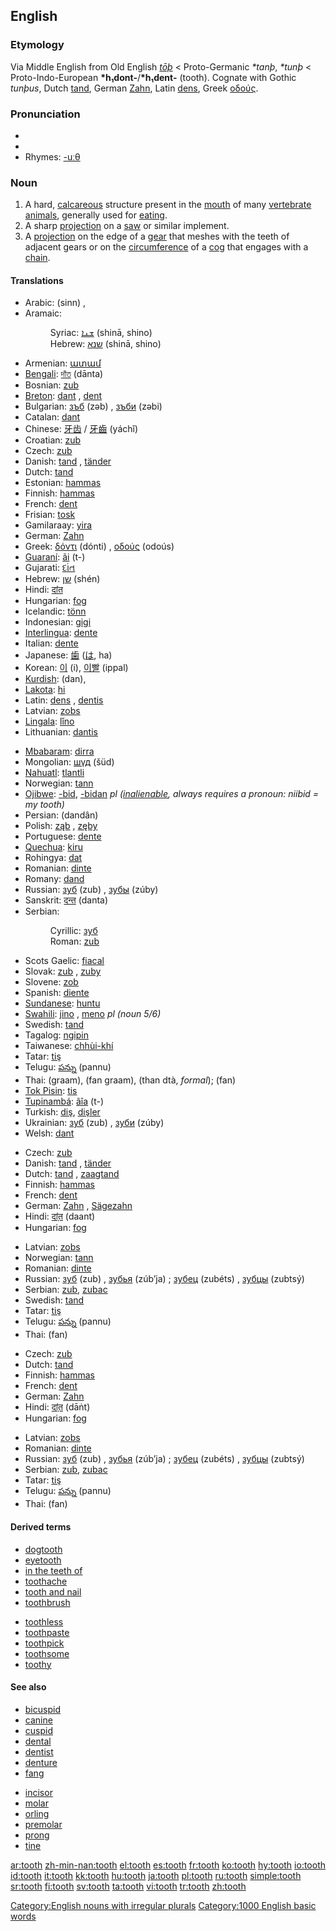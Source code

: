 ==English==
===Etymology===
Via Middle English from Old English ''[[toþ|tōþ]]'' < Proto-Germanic ''*tanþ'', ''*tunþ'' < Proto-Indo-European '''*h₁dont-'''/'''*h₁dent-''' (tooth). Cognate with Gothic ''tunþus'', Dutch [[tand]], German [[Zahn]], Latin [[dens]], Greek [[οδούς]].

===Pronunciation===
* {{IPA|/tuːθ/}}
*{{audio|en-us-tooth.ogg|Audio (US)}}
* Rhymes: [[Rhymes:English:-uːθ|-uːθ]]

===Noun===
{{en-noun|pl=teeth}}

#A hard, [[calcareous]] structure present in the [[mouth]] of many [[vertebrate]] [[animals]], generally used for [[eat]]ing.
#A sharp [[projection]] on a [[saw]] or similar implement.
#A [[projection]] on the edge of a [[gear]] that meshes with the teeth of adjacent gears or on the [[circumference]] of a [[cog]] that engages with a [[chain]].

====Translations====
{{trans-top|biological tooth}}
*Arabic: {{ARchar|[[سن|سِنّ]]}} (sinn) {{f}}, {{ARchar|[[اسنان|أسْنَان]]}} {{IPAchar|(’asnáːn)}} {{p}}
*Aramaic:
*:Syriac: [[ܫܢܐ]] (shinā, shino) {{f}}
*:Hebrew: [[שנא]] (shinā, shino) {{f}}
* Armenian: [[ատամ]]
*[[Bengali]]: [[দাঁত]] (dānta)
*Bosnian: [[zub#Bosnian|zub]] {{m}}
*[[Breton]]: [[dant]] {{m}}, [[dent]] {{p}}
*Bulgarian: [[зъб]] (zəb) {{m}}, [[зъби]] (zəbi) {{p}}
*Catalan: [[dant]] {{m}}
*Chinese: [[牙齿]] / [[牙齒]] (yáchǐ)
*Croatian: [[zub#Croatian|zub]] {{m}}
*Czech: [[zub#Czech|zub]] {{m}}
*Danish: [[tand#Danish|tand]] {{c}}, [[tänder]] {{p}}
*Dutch: [[tand#Dutch|tand]] {{m}}
*Estonian: [[hammas#Estonian|hammas]]
*Finnish: [[hammas#Finnish|hammas]]
*French: [[dent]] {{m}}
*Frisian: [[tosk]]
*Gamilaraay: [[yira]]
*German: [[Zahn]] {{m}}
*Greek: [[δόντι]] (dónti) {{n}}, [[οδούς]] (odoús) {{m}}
*[[Guaraní]]: [[ãi]] (t-)
*Gujarati: [[દાંત]] {{IPAchar|(dāṁt)}}
*Hebrew: [[שן]] (shén) {{f}}
*Hindi: [[दांत]] {{IPAchar|(dāṁt)}} {{m}}
*Hungarian: [[fog#Hungarian|fog]]
*Icelandic: [[tönn]]
*Indonesian: [[gigi]]
*[[Interlingua]]: [[dente#Interlingua|dente]]
*Italian: [[dente#Italian|dente]] {{m}}
*Japanese: [[歯]] ([[は]], ha)
*Korean: [[이]] (i), [[이빨]] (ippal)
*[[Kurdish]]: {{KUchar|[[دان]]}} (dan), {{KUchar|[[دگان]]}}
*[[Lakota]]: [[hi#Lakota|hi]]
*Latin: [[dens]] {{m}}, [[dentis]]
*Latvian: [[zobs]] {{m}}
*[[w:Lingala language|Lingala]]: [[lǐno]]
*Lithuanian: [[dantis]]
{{trans-mid}}
*[[Mbabaram]]: [[dirra]]
*Mongolian: [[шүд]] (šüd)
*[[Nahuatl]]: [[tlantli]]
*Norwegian: [[tann]] {{c}}
*[[Ojibwe]]: [[-bid]], [[-bidan]] ''pl ([[inalienable]], always requires a pronoun: niibid = my tooth)''
*Persian: {{FAchar|[[دندان]]}} (dandân)
*Polish: [[ząb]] {{m}}, [[zęby]] {{p}}
*Portuguese: [[dente#Portuguese|dente]] {{m}}
*[[Quechua]]: [[kiru]]
*Rohingya: [[dat]]
*Romanian: [[dinte]] {{m}}
*Romany: [[dand]]
*Russian: [[зуб]] (zub) {{m}}, [[зубы]] (zúby) {{p}}
*Sanskrit: [[दन्त]] (danta)
*Serbian:
*:Cyrillic: [[зуб#Serbian|зуб]] {{m}}
*:Roman: [[zub#Seriban|zub]] {{m}}
*Scots Gaelic: [[fiacal]]
*Slovak: [[zub#Slovak|zub]] {{m}}, [[zuby]] {{p}}
*Slovene: [[zob#Slovene|zob]] {{m}}
*Spanish: [[diente]] {{m}}
*[[Sundanese]]: [[huntu]]
*[[Swahili]]: [[jino]] {{s}}, [[meno]] ''pl (noun 5/6)''
*Swedish: [[tand#Swedish|tand]] {{c}}
*Tagalog: [[ngipin]]
*Taiwanese: [[chhùi-khí]]
*Tatar: [[tiş]]
*Telugu: [[పన్ను]] (pannu)
*Thai: {{THchar|[[กราม]]}} (graam), {{THchar|[[ฟันกราม]]}} (fan graam), {{THchar|[[ทันต์]]}} (than dtà, ''formal''); {{THchar|[[ฟัน]]}} (fan)
*[[Tok Pisin]]: [[tis]]
*[[Tupinambá]]: [[ãîa]] (t-)
*Turkish: [[diş]], [[dişler]] {{p}}
*Ukrainian: [[зуб]] (zub) {{m}}, [[зуби]] (zúby) {{p}}
*Welsh: [[dant]]
{{trans-bottom}}

{{trans-top|saw tooth}}
*Czech: [[zub]] {{m}}
*Danish: [[tand#Danish|tand]] {{c}}, [[tänder]] {{p}}
*Dutch: [[tand#Dutch|tand]] {{m}}, [[zaagtand]] {{m}}
*Finnish: [[hammas#Finnish|hammas]]
*French: [[dent]] {{m}}
*German: [[Zahn]] {{m}}, [[Sägezahn]] {{m}}
*Hindi: [[दांत़]] (daant) {{m}}
*Hungarian: [[fog#Hungarian|fog]]
{{trans-mid}}
*Latvian: [[zobs]] {{m}}
*Norwegian: [[tann]] {{c}}
*Romanian: [[dinte]] {{m}}
*Russian: [[зуб]] (zub) {{m}}, [[зубья]] (zúb’ja) {{p}}; [[зубец]] (zubéts) {{m}}, [[зубцы]] (zubtsý) {{p}}
*Serbian: [[zub]], [[zubac]]
*Swedish: [[tand#Swedish|tand]] {{c}}
*Tatar: [[tiş]]
*Telugu: [[పన్ను]] (pannu)
*Thai: {{THchar|[[ฟัน]]}} (fan)
{{trans-bottom}}

{{trans-top|gear tooth}}
*Czech: [[zub]] {{m}}
*Dutch: [[tand#Dutch|tand]] {{m}}
*Finnish: [[hammas#Finnish|hammas]]
*French: [[dent]] {{m}}
*German: [[Zahn]] {{m}}
*Hindi: [[दांत़]] (dāṅt) {{m}}
*Hungarian: [[fog#Hungarian|fog]]
{{trans-mid}}
*Latvian: [[zobs]] {{m}}
*Romanian: [[dinte]] {{m}}
*Russian: [[зуб]] (zub) {{m}}, [[зубья]] (zúb’ja) {{p}}; [[зубец]] (zubéts) {{m}}, [[зубцы]] (zubtsý) {{p}}
*Serbian: [[zub]], [[zubac]]
*Tatar: [[tiş]]
*Telugu: [[పన్ను]] (pannu)
*Thai: {{THchar|[[ฟัน]]}} (fan)
{{trans-bottom}}

====Derived terms====
{{rel-top|derived terms}}
*[[dogtooth]]
*[[eyetooth]]
*[[in the teeth of]]
*[[toothache]]
*[[tooth and nail]]
*[[toothbrush]]
{{rel-mid}}
*[[toothless]]
*[[toothpaste]]
*[[toothpick]]
*[[toothsome]]
*[[toothy]]
{{rel-bottom}}

====See also====
{{rel-top|see also}}
* [[bicuspid]]
* [[canine]]
* [[cuspid]]
* [[dental]]
* [[dentist]]
* [[denture]]
* [[fang]]
{{rel-mid}}
* [[incisor]]
* [[molar]]
* [[orling]]
* [[premolar]]
* [[prong]]
* [[tine]]
{{rel-bottom}}

[[Category:English nouns with irregular plurals]]
[[Category:1000 English basic words]]

[[ar:tooth]]
[[zh-min-nan:tooth]]
[[el:tooth]]
[[es:tooth]]
[[fr:tooth]]
[[ko:tooth]]
[[hy:tooth]]
[[io:tooth]]
[[id:tooth]]
[[it:tooth]]
[[kk:tooth]]
[[hu:tooth]]
[[ja:tooth]]
[[pl:tooth]]
[[ru:tooth]]
[[simple:tooth]]
[[sr:tooth]]
[[fi:tooth]]
[[sv:tooth]]
[[ta:tooth]]
[[vi:tooth]]
[[tr:tooth]]
[[zh:tooth]]